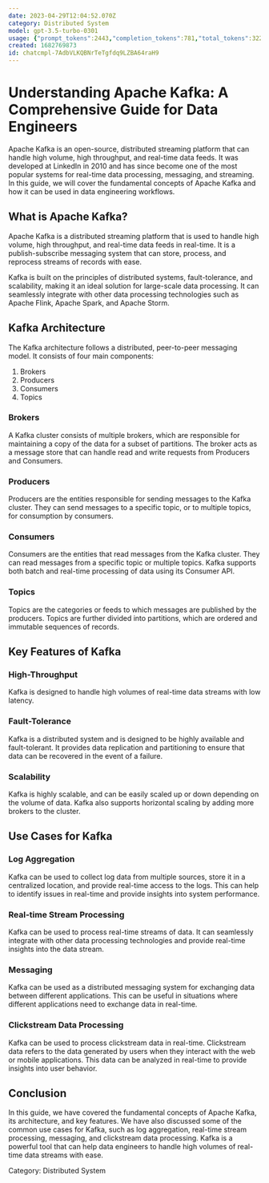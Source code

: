 ```yaml
---
date: 2023-04-29T12:04:52.070Z
category: Distributed System
model: gpt-3.5-turbo-0301
usage: {"prompt_tokens":2443,"completion_tokens":781,"total_tokens":3224}
created: 1682769873
id: chatcmpl-7AdbVLKQBNrTeTgfdq9LZBA64raH9
---
```


# Understanding Apache Kafka: A Comprehensive Guide for Data Engineers

Apache Kafka is an open-source, distributed streaming platform that can handle high volume, high throughput, and real-time data feeds. It was developed at LinkedIn in 2010 and has since become one of the most popular systems for real-time data processing, messaging, and streaming. In this guide, we will cover the fundamental concepts of Apache Kafka and how it can be used in data engineering workflows.

## What is Apache Kafka?

Apache Kafka is a distributed streaming platform that is used to handle high volume, high throughput, and real-time data feeds in real-time. It is a publish-subscribe messaging system that can store, process, and reprocess streams of records with ease.

Kafka is built on the principles of distributed systems, fault-tolerance, and scalability, making it an ideal solution for large-scale data processing. It can seamlessly integrate with other data processing technologies such as Apache Flink, Apache Spark, and Apache Storm.

## Kafka Architecture

The Kafka architecture follows a distributed, peer-to-peer messaging model. It consists of four main components:

1. Brokers
2. Producers
3. Consumers
4. Topics

### Brokers

A Kafka cluster consists of multiple brokers, which are responsible for maintaining a copy of the data for a subset of partitions. The broker acts as a message store that can handle read and write requests from Producers and Consumers.

### Producers

Producers are the entities responsible for sending messages to the Kafka cluster. They can send messages to a specific topic, or to multiple topics, for consumption by consumers.

### Consumers

Consumers are the entities that read messages from the Kafka cluster. They can read messages from a specific topic or multiple topics. Kafka supports both batch and real-time processing of data using its Consumer API.

### Topics

Topics are the categories or feeds to which messages are published by the producers. Topics are further divided into partitions, which are ordered and immutable sequences of records.

## Key Features of Kafka

### High-Throughput

Kafka is designed to handle high volumes of real-time data streams with low latency.

### Fault-Tolerance

Kafka is a distributed system and is designed to be highly available and fault-tolerant. It provides data replication and partitioning to ensure that data can be recovered in the event of a failure.

### Scalability

Kafka is highly scalable, and can be easily scaled up or down depending on the volume of data. Kafka also supports horizontal scaling by adding more brokers to the cluster.

## Use Cases for Kafka

### Log Aggregation

Kafka can be used to collect log data from multiple sources, store it in a centralized location, and provide real-time access to the logs. This can help to identify issues in real-time and provide insights into system performance.

### Real-time Stream Processing

Kafka can be used to process real-time streams of data. It can seamlessly integrate with other data processing technologies and provide real-time insights into the data stream.

### Messaging

Kafka can be used as a distributed messaging system for exchanging data between different applications. This can be useful in situations where different applications need to exchange data in real-time.

### Clickstream Data Processing

Kafka can be used to process clickstream data in real-time. Clickstream data refers to the data generated by users when they interact with the web or mobile applications. This data can be analyzed in real-time to provide insights into user behavior.

## Conclusion

In this guide, we have covered the fundamental concepts of Apache Kafka, its architecture, and key features. We have also discussed some of the common use cases for Kafka, such as log aggregation, real-time stream processing, messaging, and clickstream data processing. Kafka is a powerful tool that can help data engineers to handle high volumes of real-time data streams with ease.

Category: Distributed System
